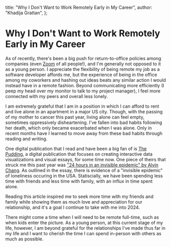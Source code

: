   title: "Why I Don't Want to Work Remotely Early in My Career",
  author: "Khadija Grattan",
};

# Why I Don't Want to Work Remotely Early in My Career

As of recently, there's been a big push for return-to-office policies among companies (even [Zoom](https://www.washingtonpost.com/technology/2023/10/05/zoom-return-to-office-hybrid-remote-work/) of all people!), and I'm generally not opposed to it as a young person. I appreciate the flexibility of being remote my job as a software developer affords me, but the experience of being in the office among my coworkers and hashing out ideas beats any similar action I would instead have in a remote fashion. Beyond communicating more efficiently (I peep my head over my monitor to talk to my project manager), I feel more connected with my peers and overall less lonely.

I am extremely grateful that I am in a position in which I can afford to rent and live alone in an apartment in a major US city. Though, with the passing of my mother to cancer this past year, living alone can feel empty, sometimes oppressively disheartening. I've fallen into bad habits following her death, which only became exacerbated when I was alone. Only in recent months have I learned to move away from these bad habits through reading and writing.

One digital publication that I read and have been a big fan of is [The Pudding](https://pudding.cool/), a digital publication that focuses on creating interactive data visualizations and visual essays, for some time now. One piece of theirs that struck me this past year was ["24 hours in an invisible epidemic" by Alvin Chang](https://pudding.cool/2023/09/invisible-epidemic/). As outlined in the essay, there is evidence of a "invisible epidemic" of loneliness occuring in the USA. Statiscially, we have been spending less time with friends and less time with family, with an influx in time spent alone.

Reading this article inspired me to seek more time with my friends and family while showing them as much love and appreciation for our relationship, and it's a goal I continue to take with me into 2024.

There might come a time when I will need to be remote full-time, such as when kids enter the picture. As a young person, at this current stage of my life, however, I am beyond grateful for the relationships I've made thus far in my life and I want to cherish the time I can spend in-person with others as much as possible.
